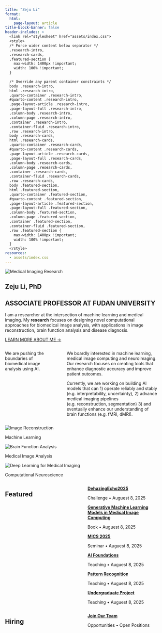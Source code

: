 ```yaml
---
title: "Zeju Li"
format:
  html:
    page-layout: article
title-block-banner: false
header-includes: >
  <link rel="stylesheet" href="assets/index.css">
  <style>
  /* Force wider content below separator */
  .research-intro,
  .research-cards,
  .featured-section {
    max-width: 1400px !important;
    width: 100% !important;
  }
  
  /* Override any parent container constraints */
  body .research-intro,
  html .research-intro,
  .quarto-container .research-intro,
  #quarto-content .research-intro,
  .page-layout-article .research-intro,
  .page-layout-full .research-intro,
  .column-body .research-intro,
  .column-page .research-intro,
  .container .research-intro,
  .container-fluid .research-intro,
  .row .research-intro,
  body .research-cards,
  html .research-cards,
  .quarto-container .research-cards,
  #quarto-content .research-cards,
  .page-layout-article .research-cards,
  .page-layout-full .research-cards,
  .column-body .research-cards,
  .column-page .research-cards,
  .container .research-cards,
  .container-fluid .research-cards,
  .row .research-cards,
  body .featured-section,
  html .featured-section,
  .quarto-container .featured-section,
  #quarto-content .featured-section,
  .page-layout-article .featured-section,
  .page-layout-full .featured-section,
  .column-body .featured-section,
  .column-page .featured-section,
  .container .featured-section,
  .container-fluid .featured-section,
  .row .featured-section {
    max-width: 1400px !important;
    width: 100% !important;
  }
  </style>
resources:
  - assets/index.css
---
```


::: {.hero-banner}
<img src="assets/zerojump/img/medicalimaging.png" class="banner-image" alt="Medical Imaging Research">
:::

::: {.hero-content-center}

# Zeju Li, PhD {.text-center}

## ASSOCIATE PROFESSOR AT FUDAN UNIVERSITY {.text-center}

::: {.research-description}
I am a researcher at the intersection of machine learning and medical imaging. My **research** focuses on designing novel computational approaches for biomedical image analysis, with applications in image reconstruction, brain function analysis and disease diagnosis.
:::

::: {.cta-section}
[LEARN MORE ABOUT ME →](/about){.hero-link}
:::

:::

::: {.column-screen .section-separator}
:::

::: {.column-screen}


::: {.research-intro}
::: {.columns}

::: {.column width="30%"}
We are pushing the boundaries of biomedical image analysis using AI.
:::

::: {.column width="5%"}
:::

::: {.column width="65%"}
We boardly interested in machine learning, medical image computing and neuroimaging. Our research focuses on creating tools that enhance diagnostic accuracy and improve patient outcomes. 

Currently, we are working on building AI models that can 1) operate reliably and stably (e.g. interpretability, uncertainty), 2) advance medical imaging pipelines (e.g. reconstruction, segmentation) 3) and eventually enhance our understanding of brain functions (e.g. fMRI, dMRI).
:::

:::
:::

::: {.research-cards}

::: {.research-card .card-3}
<img src="assets/zerojump/img/Slide3.png" class="card-image" alt="Image Reconstruction">

<p>Machine Learning</p>
:::

::: {.research-card .card-2}
<img src="assets/zerojump/img/Slide2.png" class="card-image" alt="Brain Function Analysis">

<p>Medical Image Analysis</p>
:::

::: {.research-card .card-1}
<img src="assets/zerojump/img/Slide1.png" class="card-image" alt="Deep Learning for Medical Imaging">

<p>Computational Neuroscience</p>
:::

:::

::: {.featured-section}

::: {.columns}

::: {.column width="30%"}
## Featured
:::

::: {.column width="20%"}
:::

::: {.column width="50%"}
::: {.featured-items}

::: {.featured-item}
[**DehazingEcho2025**](/news/2025-08-08-MICCAI2025/){.featured-link}

::: {.featured-meta}
[Challenge]{.featured-type} • Auguest 8, 2025
:::
:::

::: {.featured-item}
[**Generative Machine Learning Models in Medical Image Computing**](/news/2025-08-08-GenAI-Book/){.featured-link}

::: {.featured-meta}
[Book]{.featured-type} • Auguest 8, 2025
:::
:::


::: {.featured-item}
[**MICS 2025**](/news//news/2025-08-08-MICS/){.featured-link}

::: {.featured-meta}
[Seminar]{.featured-type} • Auguest 8, 2025
:::
:::

::: {.featured-item}
[**AI Foundations**](/teaching/2025-08-08-AI/){.featured-link}

::: {.featured-meta}
[Teaching]{.featured-type} • Auguest 8, 2025
:::
:::

::: {.featured-item}
[**Pattern Recognition**](/teaching/2025-08-08-Pattern Recognition/){.featured-link}

::: {.featured-meta}
[Teaching]{.featured-type} • Auguest 8, 2025
:::
:::

::: {.featured-item}
[**Undergraduate Project**](/teaching/2025-08-08-Undergraduate Project/){.featured-link}

::: {.featured-meta}
[Teaching]{.featured-type} • Auguest 8, 2025
:::
:::



:::
:::

:::

:::

::: {.hiring-section}

::: {.columns}

::: {.column width="30%"}
## Hiring
:::

::: {.column width="20%"}
:::

::: {.column width="50%"}
::: {.hiring-items}

::: {.hiring-item}
[**Join Our Team**](/hiring.html){.hiring-link}

::: {.hiring-meta}
[Opportunities]{.hiring-type} • Open Positions
:::
:::

:::
:::

:::

:::
:::